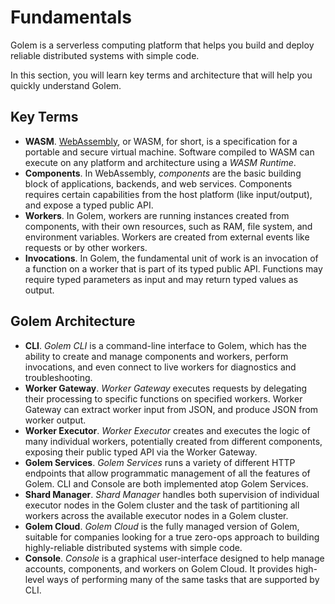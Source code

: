 # Fundamentals

Golem is a serverless computing platform that helps you build and deploy reliable distributed
systems with simple code.

In this section, you will learn key terms and architecture that will help you quickly understand Golem.

## Key Terms

- **WASM**. [WebAssembly](https://webassembly.org/), or WASM, for short, is a specification for a portable and secure
  virtual machine. Software compiled to WASM can execute on any platform and architecture using a _WASM Runtime_.
- **Components**. In WebAssembly, _components_ are the basic building block of applications, backends, and web services.
  Components requires certain capabilities from the host platform (like input/output), and expose a typed public API.
- **Workers**. In Golem, workers are running instances created from components, with their own resources, such as RAM,
  file system, and environment variables. Workers are created from external events like requests or by other workers.
- **Invocations**. In Golem, the fundamental unit of work is an invocation of a function on a worker that is part of
  its typed public API. Functions may require typed parameters as input and may return typed values as output.

## Golem Architecture

- **CLI**. _Golem CLI_ is a command-line interface to Golem, which has the ability to create and manage components
  and workers, perform invocations, and even connect to live workers for diagnostics and troubleshooting.
- **Worker Gateway**. _Worker Gateway_ executes requests by delegating their processing to specific functions on
  specified workers. Worker Gateway can extract worker input from JSON, and produce JSON from worker output.
- **Worker Executor**. _Worker Executor_ creates and executes the logic of many individual workers, potentially
  created from different components, exposing their public typed API via the Worker Gateway.
- **Golem Services**. _Golem Services_ runs a variety of different HTTP endpoints that allow programmatic management
  of all the features of Golem. CLI and Console are both implemented atop Golem Services.
- **Shard Manager**. _Shard Manager_ handles both supervision of individual executor nodes in the Golem cluster and the
  task of partitioning all workers across the available executor nodes in a Golem cluster.
- **Golem Cloud**. _Golem Cloud_ is the fully managed version of Golem, suitable for companies looking for a true
  zero-ops approach to building highly-reliable distributed systems with simple code.
- **Console**. _Console_ is a graphical user-interface designed to help manage accounts, components, and workers on
  Golem Cloud. It provides high-level ways of performing many of the same tasks that are supported by CLI.
